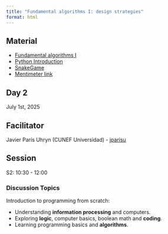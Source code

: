```yaml
---
title: "Fundamental algorithms I: design strategies"
format: html
---
```


## Material

- [Fundamental algorithms I](jparisu_fundamental.html)
- [Python Introduction](python_basics.html)
- [SnakeGame](https://colab.research.google.com/github/jparisu/CUNEF_AISummerSchool/blob/main/sessions/day2/snake.ipynb)
- [Mentimeter link](https://www.menti.com/alqc9tbe8a68)


## Day 2

July 1st, 2025


## Facilitator

Javier París Uhryn (CUNEF Universidad) - [jparisu](https://github.com/jparisu)


## Session

S2: 10:30 - 12:00


### Discussion Topics

Introduction to programming from scratch:

- Understanding **information processing** and computers.
- Exploring **logic**, computer basics, boolean math and **coding**.
- Learning programming basics and **algorithms**.
